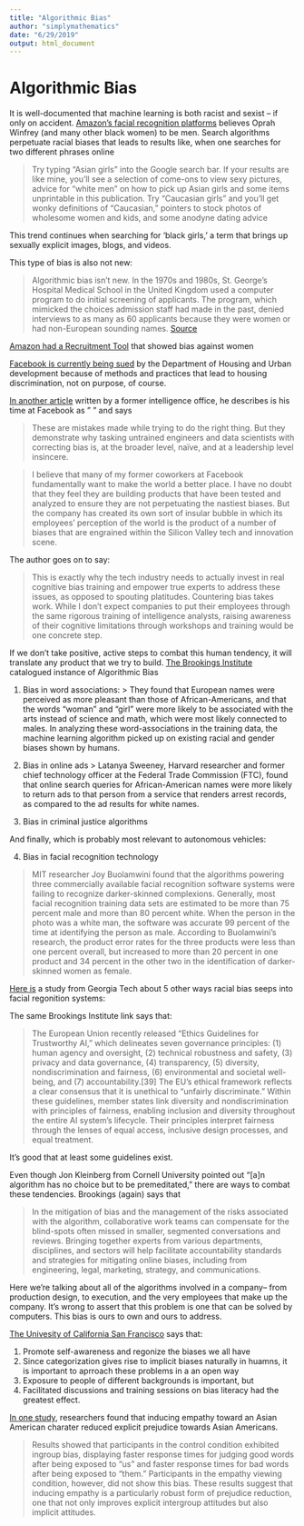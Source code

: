 ```yaml
---
title: "Algorithmic Bias"
author: "simplymathematics"
date: "6/29/2019"
output: html_document
---
```



# Algorithmic Bias

It is well-documented that machine learning is both racist and sexist -- if only on accident. [Amazon's facial recognition platforms](https://time.com/5520558/artificial-intelligence-racial-gender-bias/) believes Oprah Winfrey (and many other black women) to be men. Search algorithms perpetuate racial biases that leads to results like, when one searches for two different phrases online

> Try typing “Asian girls” into the Google search bar. If your results are like mine, you’ll see a selection of come-ons to view sexy pictures, advice for “white men” on how to pick up Asian girls and some items unprintable in this publication. Try “Caucasian girls” and you’ll get wonky definitions of “Caucasian,” pointers to stock photos of wholesome women and kids, and some anodyne dating advice

This trend continues when searching for 'black girls,' a term that brings up sexually explicit images, blogs, and videos. 

This type of bias is also not new: 

> Algorithmic bias isn’t new. In the 1970s and 1980s, St. George’s Hospital Medical School in the United Kingdom used a computer program to do initial screening of applicants. The program, which mimicked the choices admission staff had made in the past, denied interviews to as many as 60 applicants because they were women or had non-European sounding names. 
[Source](https://muse.jhu.edu/article/645268/pdf)

[Amazon had a Recruitment Tool](https://www.reuters.com/article/us-amazon-com-jobs-automation-insight/amazon-scraps-secret-ai-recruiting-tool-that-showed-bias-against-women-idUSKCN1MK08G) that showed bias against women

[Facebook is currently being sued](https://www.politico.com/story/2019/03/28/hud-charges-facebook-with-housing-discrimination-1241406) by the Department of Housing and Urban development because of methods and practices that lead to housing discrimination, not on purpose, of course.


[In another article](https://www.wired.com/story/the-real-reason-tech-struggles-with-algorithmic-bias/) written by a former intelligence office, he describes is his time at Facebook as " " and says

> These are mistakes made while trying to do the right thing. But they demonstrate why tasking untrained engineers and data scientists with correcting bias is, at the broader level, naïve, and at a leadership level insincere.

> I believe that many of my former coworkers at Facebook fundamentally want to make the world a better place. I have no doubt that they feel they are building products that have been tested and analyzed to ensure they are not perpetuating the nastiest biases. But the company has created its own sort of insular bubble in which its employees' perception of the world is the product of a number of biases that are engrained within the Silicon Valley tech and innovation scene.

The author goes on to say:

> This is exactly why the tech industry needs to actually invest in real cognitive bias training and empower true experts to address these issues, as opposed to spouting platitudes. Countering bias takes work. While I don’t expect companies to put their employees through the same rigorous training of intelligence analysts, raising awareness of their cognitive limitations through workshops and training would be one concrete step.

If we don't take positive, active steps to combat this human tendency, it will translate any product that we try to build. [The Brookings Institute](https://www.brookings.edu/research/algorithmic-bias-detection-and-mitigation-best-practices-and-policies-to-reduce-consumer-harms/) catalogued instance of Algorithmic Bias

1. Bias in word associations:
> They found that European names were perceived as more pleasant than those of African-Americans, and that the words “woman” and “girl” were more likely to be associated with the arts instead of science and math, which were most likely connected to males. In analyzing these word-associations in the training data, the machine learning algorithm picked up on existing racial and gender biases shown by humans. 

2. Bias in online ads
> Latanya Sweeney, Harvard researcher and former chief technology officer at the Federal Trade Commission (FTC), found that online search queries for African-American names were more likely to return ads to that person from a service that renders arrest records, as compared to the ad results for white names.

3. Bias in criminal justice algorithms


And finally, which is probably most relevant to autonomous vehicles:

4. Bias in facial recognition technology 

> MIT researcher Joy Buolamwini found that the algorithms powering three commercially available facial recognition software systems were failing to recognize darker-skinned complexions. Generally, most facial recognition training data sets are estimated to be more than 75 percent male and more than 80 percent white. When the person in the photo was a white man, the software was accurate 99 percent of the time at identifying the person as male. According to Buolamwini’s research, the product error rates for the three products were less than one percent overall, but increased to more than 20 percent in one product and 34 percent in the other two in the identification of darker-skinned women as female.


[Here is](https://arxiv.org/pdf/1902.11097.pdf) a study from Georgia Tech about 5 other ways racial bias seeps into facial regonition systems: 


The same Brookings Institute link says that: 

> The European Union recently released “Ethics Guidelines for Trustworthy AI,” which delineates seven governance principles: (1) human agency and oversight, (2) technical robustness and safety, (3) privacy and data governance, (4) transparency, (5) diversity, nondiscrimination and fairness, (6) environmental and societal well-being, and (7) accountability.[39] The EU’s ethical framework reflects a clear consensus that it is unethical to “unfairly discriminate.” Within these guidelines, member states link diversity and nondiscrimination with principles of fairness, enabling inclusion and diversity throughout the entire AI system’s lifecycle. Their principles interpret fairness through the lenses of equal access, inclusive design processes, and equal treatment.

It's good that at least some guidelines exist.

Even though Jon Kleinberg from Cornell University pointed out “[a]n algorithm has no choice but to be premeditated,” there are ways to combat these tendencies. Brookings (again) says that

>  In the mitigation of bias and the management of the risks associated with the algorithm, collaborative work teams can compensate for the blind-spots often missed in smaller, segmented conversations and reviews. Bringing together experts from various departments, disciplines, and sectors will help facilitate accountability standards and strategies for mitigating online biases, including from engineering, legal, marketing, strategy, and communications.

Here we're talking about all of the algorithms involved in a company-- from production design, to execution, and the very employees that make up the company. 
It's wrong to assert that this problem is one that can be solved by computers. This bias is ours to own and ours to address.

[The Univesity of California San Francisco](https://diversity.ucsf.edu/resources/strategies-address-unconscious-bias) says that: 

1. Promote self-awareness and regonize the biases we all have
2. Since categorization gives rise to implicit biases naturally in huamns, it is important to aprroach these problems in a an open way
3. Exposure to people of different backgrounds is important, but
4. Facilitated discussions and training sessions on bias literacy had the greatest effect.

[In one study](https://psycnet.apa.org/record/2012-23868-001), researchers found that inducing empathy toward an Asian American charater reduced explicit prejudice towards Asian Americans.

> Results showed that participants in the control condition exhibited ingroup bias, displaying faster response times for judging good words after being exposed to “us” and faster response times for bad words after being exposed to “them.” Participants in the empathy viewing condition, however, did not show this bias. These results suggest that inducing empathy is a particularly robust form of prejudice reduction, one that not only improves explicit intergroup attitudes but also implicit attitudes.







